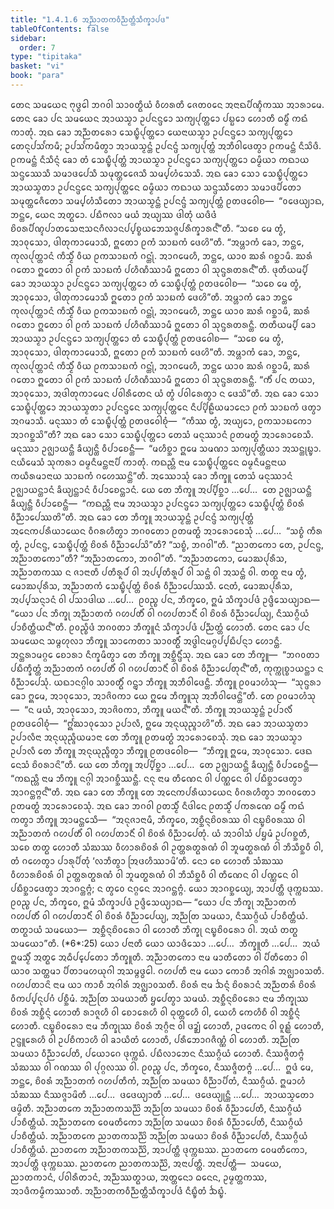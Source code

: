 ```yaml
---
title: "1.4.1.6 ᩋᨬ᩠ᨬᩣᨲᨠᩅᩥᨬ᩠ᨬᨲ᩠ᨲᩥᩈᩥᨠ᩠ᨡᩣᨸᨴ"
tableOfContents: false
sidebar:
  order: 7
type: "tipitaka"
basket: "vi"
book: "para"
---
```



<DynamicBreadcrumb />

<Division number="515" book="para">

<Paragraph number="1974" book="para">
ᨲᩮᨶ ᩈᨾᨿᩮᨶ ᨻᩩᨴ᩠ᨵᩮᩤ ᨽᨣᩅᩤ ᩈᩣᩅᨲ᩠ᨳᩥᨿᩴ ᩅᩥᩉᩁᨲᩥ ᨩᩮᨲᩅᨶᩮ ᩋᨶᩣᨳᨸᩥᨱ᩠ᨯᩥᨠᩔ ᩋᩣᩁᩣᨾᩮ. ᨲᩮᨶ ᨡᩮᩣ ᨸᨶ ᩈᨾᨿᩮᨶ ᩋᩣᨿᩈ᩠ᨾᩣ ᩏᨸᨶᨶ᩠ᨴᩮᩣ ᩈᨠ᩠ᨿᨸᩩᨲ᩠ᨲᩮᩣ ᨸᨭ᩠ᨭᩮᩣ ᩉᩮᩣᨲᩥ ᨵᨾ᩠ᨾᩥᩴ ᨠᨳᩴ ᨠᩣᨲᩩᩴ. ᩋᨳ ᨡᩮᩣ ᩋᨬ᩠ᨬᨲᩁᩮᩣ ᩈᩮᨭ᩠ᨮᩥᨸᩩᨲ᩠ᨲᩮᩣ ᨿᩮᨶᩣᨿᩈ᩠ᨾᩣ ᩏᨸᨶᨶ᩠ᨴᩮᩣ ᩈᨠ᩠ᨿᨸᩩᨲ᩠ᨲᩮᩣ ᨲᩮᨶᩩᨸᩈᩘᨠᨾᩥ; ᩏᨸᩈᩘᨠᨾᩥᨲ᩠ᩅᩣ ᩋᩣᨿᩈ᩠ᨾᨶ᩠ᨲᩴ ᩏᨸᨶᨶ᩠ᨴᩴ ᩈᨠ᩠ᨿᨸᩩᨲ᩠ᨲᩴ ᩋᨽᩥᩅᩤᨴᩮᨲ᩠ᩅᩣ ᩑᨠᨾᨶ᩠ᨲᩴ ᨶᩥᩈᩦᨴᩥ. ᩑᨠᨾᨶ᩠ᨲᩴ ᨶᩥᩈᩥᨶ᩠ᨶᩴ ᨡᩮᩣ ᨲᩴ ᩈᩮᨭ᩠ᨮᩥᨸᩩᨲ᩠ᨲᩴ ᩋᩣᨿᩈ᩠ᨾᩣ ᩏᨸᨶᨶ᩠ᨴᩮᩣ ᩈᨠ᩠ᨿᨸᩩᨲ᩠ᨲᩮᩣ ᨵᨾ᩠ᨾᩥᨿᩣ ᨠᨳᩣᨿ ᩈᨶ᩠ᨴᩔᩮᩈᩥ ᩈᨾᩣᨴᨸᩮᩈᩥ ᩈᨾᩩᨲ᩠ᨲᩮᨩᩮᩈᩥ ᩈᨾ᩠ᨸᩉᩴᩈᩮᩈᩥ. ᩋᨳ ᨡᩮᩣ ᩈᩮᩣ ᩈᩮᨭ᩠ᨮᩥᨸᩩᨲ᩠ᨲᩮᩣ ᩋᩣᨿᩈ᩠ᨾᨲᩣ ᩏᨸᨶᨶ᩠ᨴᩮᨶ ᩈᨠ᩠ᨿᨸᩩᨲ᩠ᨲᩮᨶ ᨵᨾ᩠ᨾᩥᨿᩣ ᨠᨳᩣᨿ ᩈᨶ᩠ᨴᩔᩥᨲᩮᩣ ᩈᨾᩣᨴᨸᩥᨲᩮᩣ ᩈᨾᩩᨲ᩠ᨲᩮᨩᩥᨲᩮᩣ ᩈᨾ᩠ᨸᩉᩴᩈᩥᨲᩮᩣ ᩋᩣᨿᩈ᩠ᨾᨶ᩠ᨲᩴ ᩏᨸᨶᨶ᩠ᨴᩴ ᩈᨠ᩠ᨿᨸᩩᨲ᩠ᨲᩴ ᩑᨲᨴᩅᩮᩤᨧ—  “ᩅᨴᩮᨿ᩠ᨿᩣᨳ, ᨽᨶ᩠ᨲᩮ, ᨿᩮᨶ ᩋᨲ᩠ᨳᩮᩣ. ᨸᨭᩥᨻᩃᩣ ᨾᨿᩴ ᩋᨿ᩠ᨿᩔ ᨴᩤᨲᩩᩴ ᨿᨴᩥᨴᩴ ᨧᩦᩅᩁᨸᩥᨱ᩠ᨯᨸᩣᨲᩈᩮᨶᩣᩈᨶᨣᩥᩃᩣᨶᨸ᩠ᨸᨧ᩠ᨧᨿᨽᩮᩈᨩ᩠ᨩᨸᩁᩥᨠ᩠ᨡᩣᩁᨶ᩺”ᨲᩥ. “ᩈᨧᩮ ᨾᩮ ᨲ᩠ᩅᩴ, ᩋᩣᩅᩩᩈᩮᩣ, ᨴᩤᨲᩩᨠᩣᨾᩮᩣᩈᩥ, ᩍᨲᩮᩣ ᩑᨠᩴ ᩈᩣᨭᨠᩴ ᨴᩮᩉᩦ”ᨲᩥ. “ᩋᨾ᩠ᩉᩣᨠᩴ ᨡᩮᩣ, ᨽᨶ᩠ᨲᩮ, ᨠᩩᩃᨸᩩᨲ᩠ᨲᩣᨶᩴ ᨠᩥᩈ᩠ᨾᩥᩴ ᩅᩥᨿ ᩑᨠᩈᩣᨭᨠᩴ ᨣᨶ᩠ᨲᩩᩴ. ᩋᩣᨣᨾᩮᩉᩥ, ᨽᨶ᩠ᨲᩮ, ᨿᩣᩅ ᨥᩁᩴ ᨣᨧ᩠ᨨᩣᨾᩥ. ᨥᩁᩴ ᨣᨲᩮᩣ ᩍᨲᩮᩣ ᩅᩤ ᩑᨠᩴ ᩈᩣᨭᨠᩴ ᨸᩉᩥᨱᩥᩔᩣᨾᩥ ᩍᨲᩮᩣ ᩅᩤ ᩈᩩᨶ᩠ᨴᩁᨲᩁᨶ᩺”ᨲᩥ.
</Paragraph>

<Paragraph number="1975" book="para">
ᨴᩩᨲᩥᨿᨾ᩠ᨸᩥ ᨡᩮᩣ ᩋᩣᨿᩈ᩠ᨾᩣ ᩏᨸᨶᨶ᩠ᨴᩮᩣ ᩈᨠ᩠ᨿᨸᩩᨲ᩠ᨲᩮᩣ ᨲᩴ ᩈᩮᨭ᩠ᨮᩥᨸᩩᨲ᩠ᨲᩴ ᩑᨲᨴᩅᩮᩤᨧ—  “ᩈᨧᩮ ᨾᩮ ᨲ᩠ᩅᩴ, ᩋᩣᩅᩩᩈᩮᩣ, ᨴᩤᨲᩩᨠᩣᨾᩮᩣᩈᩥ ᩍᨲᩮᩣ ᩑᨠᩴ ᩈᩣᨭᨠᩴ ᨴᩮᩉᩦ”ᨲᩥ. ᩋᨾ᩠ᩉᩣᨠᩴ ᨡᩮᩣ ᨽᨶ᩠ᨲᩮ ᨠᩩᩃᨸᩩᨲ᩠ᨲᩣᨶᩴ ᨠᩥᩈ᩠ᨾᩥᩴ ᩅᩥᨿ ᩑᨠᩈᩣᨭᨠᩴ ᨣᨶ᩠ᨲᩩᩴ, ᩋᩣᨣᨾᩮᩉᩥ, ᨽᨶ᩠ᨲᩮ ᨿᩣᩅ ᨥᩁᩴ ᨣᨧ᩠ᨨᩣᨾᩥ, ᨥᩁᩴ ᨣᨲᩮᩣ ᩍᨲᩮᩣ ᩅᩤ ᩑᨠᩴ ᩈᩣᨭᨠᩴ ᨸᩉᩥᨱᩥᩔᩣᨾᩥ ᩍᨲᩮᩣ ᩅᩤ ᩈᩩᨶ᩠ᨴᩁᨲᩁᨶ᩠ᨲᩥ.
</Paragraph>

<Paragraph number="1976" book="para">
ᨲᨲᩥᨿᨾ᩠ᨸᩥ ᨡᩮᩣ ᩋᩣᨿᩈ᩠ᨾᩣ ᩏᨸᨶᨶ᩠ᨴᩮᩣ ᩈᨠ᩠ᨿᨸᩩᨲ᩠ᨲᩮᩣ ᨲᩴ ᩈᩮᨭ᩠ᨮᩥᨸᩩᨲ᩠ᨲᩴ ᩑᨲᨴᩅᩮᩤᨧ—  “ᩈᨧᩮ ᨾᩮ ᨲ᩠ᩅᩴ, ᩋᩣᩅᩩᩈᩮᩣ, ᨴᩤᨲᩩᨠᩣᨾᩮᩣᩈᩥ, ᩍᨲᩮᩣ ᩑᨠᩴ ᩈᩣᨭᨠᩴ ᨴᩮᩉᩦ”ᨲᩥ. ᩋᨾ᩠ᩉᩣᨠᩴ ᨡᩮᩣ, ᨽᨶ᩠ᨲᩮ, ᨠᩩᩃᨸᩩᨲ᩠ᨲᩣᨶᩴ ᨠᩥᩈ᩠ᨾᩥᩴ ᩅᩥᨿ ᩑᨠᩈᩣᨭᨠᩴ ᨣᨶ᩠ᨲᩩᩴ, ᩋᩣᨣᨾᩮᩉᩥ, ᨽᨶ᩠ᨲᩮ ᨿᩣᩅ ᨥᩁᩴ ᨣᨧ᩠ᨨᩣᨾᩥ, ᨥᩁᩴ ᨣᨲᩮᩣ ᩍᨲᩮᩣ ᩅᩤ ᩑᨠᩴ ᩈᩣᨭᨠᩴ ᨸᩉᩥᨱᩥᩔᩣᨾᩥ ᩍᨲᩮᩣ ᩅᩤ ᩈᩩᨶ᩠ᨴᩁᨲᩁᨶ᩠ᨲᩥ. “ᨠᩥᩴ ᨸᨶ ᨲᨿᩣ, ᩋᩣᩅᩩᩈᩮᩣ, ᩋᨴᩤᨲᩩᨠᩣᨾᩮᨶ ᨸᩅᩤᩁᩥᨲᩮᨶ ᨿᩴ ᨲ᩠ᩅᩴ ᨸᩅᩤᩁᩮᨲ᩠ᩅᩣ ᨶ ᨴᩮᩈᩦ”ᨲᩥ.
</Paragraph>

<Paragraph number="1977" book="para">
ᩋᨳ ᨡᩮᩣ ᩈᩮᩣ ᩈᩮᨭ᩠ᨮᩥᨸᩩᨲ᩠ᨲᩮᩣ ᩋᩣᨿᩈ᩠ᨾᨲᩣ ᩏᨸᨶᨶ᩠ᨴᩮᨶ ᩈᨠ᩠ᨿᨸᩩᨲ᩠ᨲᩮᨶ ᨶᩥᨸ᩠ᨸᩦᩊᩥᨿᨾᩣᨶᩮᩣ ᩑᨠᩴ ᩈᩣᨭᨠᩴ ᨴᨲ᩠ᩅᩣ ᩋᨣᨾᩣᩈᩥ. ᨾᨶᩩᩔᩣ ᨲᩴ ᩈᩮᨭ᩠ᨮᩥᨸᩩᨲ᩠ᨲᩴ ᩑᨲᨴᩅᩮᩤᨧᩩᩴ—  “ᨠᩥᩔ ᨲ᩠ᩅᩴ, ᩋᨿ᩠ᨿᩮᩣ, ᩑᨠᩈᩣᨭᨠᩮᩣ ᩋᩣᨣᨧ᩠ᨨᩈᩦ”ᨲᩥ? ᩋᨳ ᨡᩮᩣ ᩈᩮᩣ ᩈᩮᨭ᩠ᨮᩥᨸᩩᨲ᩠ᨲᩮᩣ ᨲᩮᩈᩴ ᨾᨶᩩᩔᩣᨶᩴ ᩑᨲᨾᨲ᩠ᨳᩴ ᩋᩣᩁᩮᩣᨧᩮᩈᩥ. ᨾᨶᩩᩔᩣ ᩏᨩ᩠ᨫᩣᨿᨶ᩠ᨲᩥ ᨡᩥᨿ᩠ᨿᨶ᩠ᨲᩥ ᩅᩥᨸᩣᨧᩮᨶ᩠ᨲᩥ—  “ᨾᩉᩥᨧ᩠ᨨᩣ ᩍᨾᩮ ᩈᨾᨱᩣ ᩈᨠ᩠ᨿᨸᩩᨲ᩠ᨲᩥᨿᩣ ᩋᩈᨶ᩠ᨲᩩᨭ᩠ᨮᩣ. ᨶᨿᩥᨾᩮᩈᩴ ᩈᩩᨠᩁᩣ ᨵᨾ᩠ᨾᨶᩥᨾᨶ᩠ᨲᨶᩣᨸᩥ ᨠᩣᨲᩩᩴ. ᨠᨳᨬ᩠ᩉᩥ ᨶᩣᨾ ᩈᩮᨭ᩠ᨮᩥᨸᩩᨲ᩠ᨲᩮᨶ ᨵᨾ᩠ᨾᨶᩥᨾᨶ᩠ᨲᨶᩣᨿ ᨠᨿᩥᩁᨾᩣᨶᩣᨿ ᩈᩣᨭᨠᩴ ᨣᩉᩮᩔᨶ᩠ᨲᩦ”ᨲᩥ.
</Paragraph>

<Paragraph number="1978" book="para">
ᩋᩔᩮᩣᩈᩩᩴ ᨡᩮᩣ ᨽᩥᨠ᩠ᨡᩪ ᨲᩮᩈᩴ ᨾᨶᩩᩔᩣᨶᩴ ᩏᨩ᩠ᨫᩣᨿᨶ᩠ᨲᩣᨶᩴ ᨡᩥᨿ᩠ᨿᨶ᩠ᨲᩣᨶᩴ ᩅᩥᨸᩣᨧᩮᨶ᩠ᨲᩣᨶᩴ. ᨿᩮ ᨲᩮ ᨽᩥᨠ᩠ᨡᩪ ᩋᨸ᩠ᨸᩥᨧ᩠ᨨᩣ …ᨸᩮ…  ᨲᩮ ᩏᨩ᩠ᨫᩣᨿᨶ᩠ᨲᩥ ᨡᩥᨿ᩠ᨿᨶ᩠ᨲᩥ ᩅᩥᨸᩣᨧᩮᨶ᩠ᨲᩥ—  “ᨠᨳᨬ᩠ᩉᩥ ᨶᩣᨾ ᩋᩣᨿᩈ᩠ᨾᩣ ᩏᨸᨶᨶ᩠ᨴᩮᩣ ᩈᨠ᩠ᨿᨸᩩᨲ᩠ᨲᩮᩣ ᩈᩮᨭ᩠ᨮᩥᨸᩩᨲ᩠ᨲᩴ ᨧᩦᩅᩁᩴ ᩅᩥᨬ᩠ᨬᩣᨸᩮᩔᨲᩦ”ᨲᩥ.
</Paragraph>

<Paragraph number="1979" book="para">
ᩋᨳ ᨡᩮᩣ ᨲᩮ ᨽᩥᨠ᩠ᨡᩪ ᩋᩣᨿᩈ᩠ᨾᨶ᩠ᨲᩴ ᩏᨸᨶᨶ᩠ᨴᩴ ᩈᨠ᩠ᨿᨸᩩᨲ᩠ᨲᩴ ᩋᨶᩮᨠᨸᩁᩥᨿᩣᨿᩮᨶ ᩅᩥᨣᩁᩉᩥᨲ᩠ᩅᩣ ᨽᨣᩅᨲᩮᩣ ᩑᨲᨾᨲ᩠ᨳᩴ ᩋᩣᩁᩮᩣᨧᩮᩈᩩᩴ …ᨸᩮ…  “ᩈᨧ᩠ᨧᩴ ᨠᩥᩁ ᨲ᩠ᩅᩴ, ᩏᨸᨶᨶ᩠ᨴ, ᩈᩮᨭ᩠ᨮᩥᨸᩩᨲ᩠ᨲᩴ ᨧᩦᩅᩁᩴ ᩅᩥᨬ᩠ᨬᩣᨸᩮᩈᩦ”ᨲᩥ? “ᩈᨧ᩠ᨧᩴ, ᨽᨣᩅᩤ”ᨲᩥ. “ᨬᩣᨲᨠᩮᩣ ᨲᩮ, ᩏᨸᨶᨶ᩠ᨴ, ᩋᨬ᩠ᨬᩣᨲᨠᩮᩣ”ᨲᩥ? “ᩋᨬ᩠ᨬᩣᨲᨠᩮᩣ, ᨽᨣᩅᩤ”ᨲᩥ. “ᩋᨬ᩠ᨬᩣᨲᨠᩮᩣ, ᨾᩮᩣᨥᨸᩩᩁᩥᩈ, ᩋᨬ᩠ᨬᩣᨲᨠᩔ ᨶ ᨩᩣᨶᩣᨲᩥ ᨸᨲᩥᩁᩪᨸᩴ ᩅᩤ ᩋᨸ᩠ᨸᨲᩥᩁᩪᨸᩴ ᩅᩤ ᩈᨶ᩠ᨲᩴ ᩅᩤ ᩋᩈᨶ᩠ᨲᩴ ᩅᩤ. ᨲᨲ᩠ᨳ ᨶᩣᨾ ᨲ᩠ᩅᩴ, ᨾᩮᩣᨥᨸᩩᩁᩥᩈ, ᩋᨬ᩠ᨬᩣᨲᨠᩴ ᩈᩮᨭ᩠ᨮᩥᨸᩩᨲ᩠ᨲᩴ ᨧᩦᩅᩁᩴ ᩅᩥᨬ᩠ᨬᩣᨸᩮᩔᩈᩥ. ᨶᩮᨲᩴ, ᨾᩮᩣᨥᨸᩩᩁᩥᩈ, ᩋᨸ᩠ᨸᩈᨶ᩠ᨶᩣᨶᩴ ᩅᩤ ᨸᩈᩣᨴᩤᨿ …ᨸᩮ…  ᩑᩅᨬ᩠ᨧ ᨸᨶ, ᨽᩥᨠ᩠ᨡᩅᩮ, ᩍᨾᩴ ᩈᩥᨠ᩠ᨡᩣᨸᨴᩴ ᩏᨴ᩠ᨴᩥᩈᩮᨿ᩠ᨿᩣᨳ—
</Paragraph>

</Division>
<Division number="516" book="para">

<Paragraph number="1980" book="para">
<Emphasis>“ᨿᩮᩣ ᨸᨶ ᨽᩥᨠ᩠ᨡᩩ ᩋᨬ᩠ᨬᩣᨲᨠᩴ ᨣᩉᨸᨲᩥᩴ ᩅᩤ ᨣᩉᨸᨲᩣᨶᩥᩴ ᩅᩤ ᨧᩦᩅᩁᩴ ᩅᩥᨬ᩠ᨬᩣᨸᩮᨿ᩠ᨿ, ᨶᩥᩔᨣ᩠ᨣᩥᨿᩴ ᨸᩣᨧᩥᨲ᩠ᨲᩥᨿᨶ᩺”</Emphasis>ᨲᩥ.
</Paragraph>

<Paragraph number="1981" book="para">
ᩑᩅᨬ᩠ᨧᩥᨴᩴ ᨽᨣᩅᨲᩣ ᨽᩥᨠ᩠ᨡᩪᨶᩴ ᩈᩥᨠ᩠ᨡᩣᨸᨴᩴ ᨸᨬ᩠ᨬᨲ᩠ᨲᩴ ᩉᩮᩣᨲᩥ.
</Paragraph>

</Division>
<Division number="517" book="para">

<Paragraph number="1982" book="para">
ᨲᩮᨶ ᨡᩮᩣ ᨸᨶ ᩈᨾᨿᩮᨶ ᩈᨾ᩠ᨻᩉᩩᩃᩣ ᨽᩥᨠ᩠ᨡᩪ ᩈᩣᨠᩮᨲᩣ ᩈᩣᩅᨲ᩠ᨳᩥᩴ ᩋᨴ᩠ᨵᩤᨶᨾᨣ᩠ᨣᨸ᩠ᨸᨭᩥᨸᨶ᩠ᨶᩣ ᩉᩮᩣᨶ᩠ᨲᩥ. ᩋᨶ᩠ᨲᩁᩣᨾᨣ᩠ᨣᩮ ᨧᩮᩣᩁᩣ ᨶᩥᨠ᩠ᨡᨾᩥᨲ᩠ᩅᩣ ᨲᩮ ᨽᩥᨠ᩠ᨡᩪ ᩋᨧ᩠ᨨᩥᨶ᩠ᨴᩥᩴᩈᩩ. ᩋᨳ ᨡᩮᩣ ᨲᩮ ᨽᩥᨠ᩠ᨡᩪ—  “ᨽᨣᩅᨲᩣ ᨸᨭᩥᨠ᩠ᨡᩥᨲ᩠ᨲᩴ ᩋᨬ᩠ᨬᩣᨲᨠᩴ ᨣᩉᨸᨲᩥᩴ ᩅᩤ ᨣᩉᨸᨲᩣᨶᩥᩴ ᩅᩤ ᨧᩦᩅᩁᩴ ᩅᩥᨬ᩠ᨬᩣᨸᩮᨲᩩᨶ᩺”ᨲᩥ, ᨠᩩᨠ᩠ᨠᩩᨧ᩠ᨧᩣᨿᨶ᩠ᨲᩣ ᨶ ᩅᩥᨬ᩠ᨬᩣᨸᩮᩈᩩᩴ. ᨿᨳᩣᨶᨣ᩠ᨣᩤᩅ ᩈᩣᩅᨲ᩠ᨳᩥᩴ ᨣᨶ᩠ᨲ᩠ᩅᩣ ᨽᩥᨠ᩠ᨡᩪ ᩋᨽᩥᩅᩤᨴᩮᨶ᩠ᨲᩥ. ᨽᩥᨠ᩠ᨡᩪ ᩑᩅᨾᩣᩉᩴᩈᩩ—  “ᩈᩩᨶ᩠ᨴᩁᩣ ᨡᩮᩣ ᩍᨾᩮ, ᩋᩣᩅᩩᩈᩮᩣ, ᩋᩣᨩᩦᩅᨠᩣ ᨿᩮ ᩍᨾᩮ ᨽᩥᨠ᩠ᨡᩪᩈᩩ ᩋᨽᩥᩅᩤᨴᩮᨶ᩠ᨲᩦ”ᨲᩥ. ᨲᩮ ᩑᩅᨾᩣᩉᩴᩈᩩ—  “ᨶ ᨾᨿᩴ, ᩋᩣᩅᩩᩈᩮᩣ, ᩋᩣᨩᩦᩅᨠᩣ, ᨽᩥᨠ᩠ᨡᩪ ᨾᨿᨶ᩺”ᨲᩥ. ᨽᩥᨠ᩠ᨡᩪ ᩋᩣᨿᩈ᩠ᨾᨶ᩠ᨲᩴ ᩏᨸᩣᩃᩥᩴ ᩑᨲᨴᩅᩮᩤᨧᩩᩴ—  “ᩍᩘᨥᩣᩅᩩᩈᩮᩣ ᩏᨸᩣᩃᩥ, ᩍᨾᩮ ᩋᨶᩩᨿᩩᨬ᩠ᨩᩣᩉᩦ”ᨲᩥ. ᩋᨳ ᨡᩮᩣ ᩋᩣᨿᩈ᩠ᨾᨲᩣ ᩏᨸᩣᩃᩥᨶᩣ ᩋᨶᩩᨿᩩᨬ᩠ᨩᩥᨿᨾᩣᨶᩣ ᨲᩮ ᨽᩥᨠ᩠ᨡᩪ ᩑᨲᨾᨲ᩠ᨳᩴ ᩋᩣᩁᩮᩣᨧᩮᩈᩩᩴ. ᩋᨳ ᨡᩮᩣ ᩋᩣᨿᩈ᩠ᨾᩣ ᩏᨸᩣᩃᩥ ᨲᩮ ᨽᩥᨠ᩠ᨡᩪ ᩋᨶᩩᨿᩩᨬ᩠ᨩᩥᨲ᩠ᩅᩣ ᨽᩥᨠ᩠ᨡᩪ ᩑᨲᨴᩅᩮᩤᨧ—  “ᨽᩥᨠ᩠ᨡᩪ ᩍᨾᩮ, ᩋᩣᩅᩩᩈᩮᩣ. ᨴᩮᨳ ᨶᩮᩈᩴ ᨧᩦᩅᩁᩣᨶᩦ”ᨲᩥ. ᨿᩮ ᨲᩮ ᨽᩥᨠ᩠ᨡᩪ ᩋᨸ᩠ᨸᩥᨧ᩠ᨨᩣ …ᨸᩮ…  ᨲᩮ ᩏᨩ᩠ᨫᩣᨿᨶ᩠ᨲᩥ ᨡᩥᨿ᩠ᨿᨶ᩠ᨲᩥ ᩅᩥᨸᩣᨧᩮᨶ᩠ᨲᩥ—  “ᨠᨳᨬ᩠ᩉᩥ ᨶᩣᨾ ᨽᩥᨠ᩠ᨡᩪ ᨶᨣ᩠ᨣᩤ ᩋᩣᨣᨧ᩠ᨨᩥᩔᨶ᩠ᨲᩥ. ᨶᨶᩩ ᨶᩣᨾ ᨲᩥᨱᩮᨶ ᩅᩤ ᨸᨱ᩠ᨱᩮᨶ ᩅᩤ ᨸᨭᩥᨧ᩠ᨨᩣᨴᩮᨲ᩠ᩅᩣ ᩋᩣᨣᨶ᩠ᨲᨻ᩠ᨻᨶ᩺”ᨲᩥ.
</Paragraph>

<Paragraph number="1983" book="para">
ᩋᨳ ᨡᩮᩣ ᨲᩮ ᨽᩥᨠ᩠ᨡᩪ ᨲᩮ ᩋᨶᩮᨠᨸᩁᩥᨿᩣᨿᩮᨶ ᩅᩥᨣᩁᩉᩥᨲ᩠ᩅᩣ ᨽᨣᩅᨲᩮᩣ ᩑᨲᨾᨲ᩠ᨳᩴ ᩋᩣᩁᩮᩣᨧᩮᩈᩩᩴ. ᩋᨳ ᨡᩮᩣ ᨽᨣᩅᩤ ᩑᨲᩈ᩠ᨾᩥᩴ ᨶᩥᨴᩤᨶᩮ ᩑᨲᩈ᩠ᨾᩥᩴ ᨸᨠᩁᨱᩮ ᨵᨾ᩠ᨾᩥᩴ ᨠᨳᩴ ᨠᨲ᩠ᩅᩣ ᨽᩥᨠ᩠ᨡᩪ ᩋᩣᨾᨶ᩠ᨲᩮᩈᩥ—  “ᩋᨶᩩᨩᩣᨶᩣᨾᩥ, ᨽᩥᨠ᩠ᨡᩅᩮ, ᩋᨧ᩠ᨨᩥᨶ᩠ᨶᨧᩦᩅᩁᩔ ᩅᩤ ᨶᨭ᩠ᨮᨧᩦᩅᩁᩔ ᩅᩤ ᩋᨬ᩠ᨬᩣᨲᨠᩴ ᨣᩉᨸᨲᩥᩴ ᩅᩤ ᨣᩉᨸᨲᩣᨶᩥᩴ ᩅᩤ ᨧᩦᩅᩁᩴ ᩅᩥᨬ᩠ᨬᩣᨸᩮᨲᩩᩴ. ᨿᩴ ᩋᩣᩅᩤᩈᩴ ᨸᨮᨾᩴ ᩏᨸᨣᨧ᩠ᨨᨲᩥ, ᩈᨧᩮ ᨲᨲ᩠ᨳ ᩉᩮᩣᨲᩥ ᩈᩴᨥᩔ ᩅᩥᩉᩣᩁᨧᩦᩅᩁᩴ ᩅᩤ ᩏᨲ᩠ᨲᩁᨲ᩠ᨳᩁᨱᩴ ᩅᩤ ᨽᩪᨾᨲ᩠ᨳᩁᨱᩴ ᩅᩤ ᨽᩥᩈᩥᨧ᩠ᨨᩅᩥ ᩅᩤ, ᨲᩴ ᨣᩉᩮᨲ᩠ᩅᩣ ᨸᩣᩁᩩᨸᩥᨲᩩᩴ ‘ᩃᨽᩥᨲ᩠ᩅᩣ ᩒᨴᩉᩥᩔᩣᨾᩦ’ᨲᩥ. ᨶᩮᩣ ᨧᩮ ᩉᩮᩣᨲᩥ ᩈᩴᨥᩔ ᩅᩥᩉᩣᩁᨧᩦᩅᩁᩴ ᩅᩤ ᩏᨲ᩠ᨲᩁᨲ᩠ᨳᩁᨱᩴ ᩅᩤ ᨽᩪᨾᨲ᩠ᨳᩁᨱᩴ ᩅᩤ ᨽᩥᩈᩥᨧ᩠ᨨᩅᩥ ᩅᩤ ᨲᩥᨱᩮᨶ ᩅᩤ ᨸᨱ᩠ᨱᩮᨶ ᩅᩤ ᨸᨭᩥᨧ᩠ᨨᩣᨴᩮᨲ᩠ᩅᩣ ᩋᩣᨣᨶ᩠ᨲᨻ᩠ᨻᩴ; ᨶ ᨲ᩠ᩅᩮᩅ ᨶᨣ᩠ᨣᩮᨶ ᩋᩣᨣᨶ᩠ᨲᨻ᩠ᨻᩴ. ᨿᩮᩣ ᩋᩣᨣᨧ᩠ᨨᩮᨿ᩠ᨿ, ᩋᩣᨸᨲ᩠ᨲᩥ ᨴᩩᨠ᩠ᨠᨭᩔ. ᩑᩅᨬ᩠ᨧ ᨸᨶ, ᨽᩥᨠ᩠ᨡᩅᩮ, ᩍᨾᩴ ᩈᩥᨠ᩠ᨡᩣᨸᨴᩴ ᩏᨴ᩠ᨴᩥᩈᩮᨿ᩠ᨿᩣᨳ—
</Paragraph>

</Division>
<Division number="518" book="para">

<Paragraph number="1984" book="para">
<Emphasis>“ᨿᩮᩣ ᨸᨶ ᨽᩥᨠ᩠ᨡᩩ ᩋᨬ᩠ᨬᩣᨲᨠᩴ ᨣᩉᨸᨲᩥᩴ ᩅᩤ ᨣᩉᨸᨲᩣᨶᩥᩴ ᩅᩤ ᨧᩦᩅᩁᩴ ᩅᩥᨬ᩠ᨬᩣᨸᩮᨿ᩠ᨿ, ᩋᨬ᩠ᨬᨲᩕ ᩈᨾᨿᩣ, ᨶᩥᩔᨣ᩠ᨣᩥᨿᩴ ᨸᩣᨧᩥᨲ᩠ᨲᩥᨿᩴ. ᨲᨲ᩠ᨳᩣᨿᩴ ᩈᨾᨿᩮᩣ—  ᩋᨧ᩠ᨨᩥᨶ᩠ᨶᨧᩦᩅᩁᩮᩣ ᩅᩤ ᩉᩮᩣᨲᩥ ᨽᩥᨠ᩠ᨡᩩ ᨶᨭ᩠ᨮᨧᩦᩅᩁᩮᩣ ᩅᩤ. ᩋᨿᩴ ᨲᨲ᩠ᨳ ᩈᨾᨿᩮᩣ”</Emphasis>ᨲᩥ. (*6*:<Emphasis>25</Emphasis>)
</Paragraph>

</Division>
<Division number="519" book="para">

<Paragraph number="1985" book="para">
<Emphasis>ᨿᩮᩣ ᨸᨶᩣ</Emphasis>ᨲᩥ ᨿᩮᩣ ᨿᩣᨴᩥᩈᩮᩣ …ᨸᩮ…  <Emphasis>ᨽᩥᨠ᩠ᨡᩪ</Emphasis>ᨲᩥ …ᨸᩮ…  ᩋᨿᩴ ᩍᨾᩈ᩠ᨾᩥᩴ ᩋᨲ᩠ᨳᩮ ᩋᨵᩥᨸ᩠ᨸᩮᨲᩮᩣ ᨽᩥᨠ᩠ᨡᩪᨲᩥ.
</Paragraph>

<Paragraph number="1986" book="para">
<Emphasis>ᩋᨬ᩠ᨬᩣᨲᨠᩮᩣ</Emphasis> ᨶᩣᨾ ᨾᩣᨲᩥᨲᩮᩣ ᩅᩤ ᨸᩥᨲᩥᨲᩮᩣ ᩅᩤ ᨿᩣᩅ ᩈᨲ᩠ᨲᨾᩣ ᨸᩥᨲᩣᨾᩉᨿᩩᨣᩤ ᩋᩈᨾ᩠ᨻᨴ᩠ᨵᩮᩤ.
</Paragraph>

<Paragraph number="1987" book="para">
<Emphasis>ᨣᩉᨸᨲᩥ</Emphasis> ᨶᩣᨾ ᨿᩮᩣ ᨠᩮᩣᨧᩥ ᩋᨣᩤᩁᩴ ᩋᨩ᩠ᨫᩣᩅᩈᨲᩥ.
</Paragraph>

<Paragraph number="1988" book="para">
<Emphasis>ᨣᩉᨸᨲᩣᨶᩦ</Emphasis> ᨶᩣᨾ ᨿᩣ ᨠᩣᨧᩥ ᩋᨣᩤᩁᩴ ᩋᨩ᩠ᨫᩣᩅᩈᨲᩥ.
</Paragraph>

<Paragraph number="1989" book="para">
<Emphasis>ᨧᩦᩅᩁᩴ</Emphasis> ᨶᩣᨾ ᨨᨶ᩠ᨶᩴ ᨧᩦᩅᩁᩣᨶᩴ ᩋᨬ᩠ᨬᨲᩁᩴ ᨧᩦᩅᩁᩴ ᩅᩥᨠᨸ᩠ᨸᨶᩩᨸᨣᩴ ᨸᨧ᩠ᨨᩥᨾᩴ.
</Paragraph>

<Paragraph number="1990" book="para">
<Emphasis>ᩋᨬ᩠ᨬᨲᩕ ᩈᨾᨿᩣ</Emphasis>ᨲᩥ ᨮᨸᩮᨲ᩠ᩅᩣ ᩈᨾᨿᩴ.
</Paragraph>

<Paragraph number="1991" book="para">
<Emphasis>ᩋᨧ᩠ᨨᩥᨶ᩠ᨶᨧᩦᩅᩁᩮᩣ</Emphasis> ᨶᩣᨾ ᨽᩥᨠ᩠ᨡᩩᩔ ᨧᩦᩅᩁᩴ ᩋᨧ᩠ᨨᩥᨶ᩠ᨶᩴ ᩉᩮᩣᨲᩥ ᩁᩣᨩᩪᩉᩥ ᩅᩤ ᨧᩮᩣᩁᩮᩉᩥ ᩅᩤ ᨵᩩᨲ᩠ᨲᩮᩉᩥ ᩅᩤ, ᨿᩮᩉᩥ ᨠᩮᩉᩥᨧᩥ ᩅᩤ ᩋᨧ᩠ᨨᩥᨶ᩠ᨶᩴ ᩉᩮᩣᨲᩥ.
</Paragraph>

<Paragraph number="1992" book="para">
<Emphasis>ᨶᨭ᩠ᨮᨧᩦᩅᩁᩮᩣ</Emphasis> ᨶᩣᨾ ᨽᩥᨠ᩠ᨡᩩᩔ ᨧᩦᩅᩁᩴ ᩋᨣ᩠ᨣᩥᨶᩣ ᩅᩤ ᨴᨯ᩠ᨰᩴ ᩉᩮᩣᨲᩥ, ᩏᨴᨠᩮᨶ ᩅᩤ ᩅᩪᩊ᩠ᩉᩴ ᩉᩮᩣᨲᩥ, ᩏᨶ᩠ᨴᩪᩁᩮᩉᩥ ᩅᩤ ᩏᨸᨧᩥᨠᩣᩉᩥ ᩅᩤ ᨡᩣᨿᩥᨲᩴ ᩉᩮᩣᨲᩥ, ᨸᩁᩥᨽᩮᩣᨣᨩᩥᨱ᩠ᨱᩴ ᩅᩤ ᩉᩮᩣᨲᩥ.
</Paragraph>

<Paragraph number="1993" book="para">
ᩋᨬ᩠ᨬᨲᩕ ᩈᨾᨿᩣ ᩅᩥᨬ᩠ᨬᩣᨸᩮᨲᩥ, ᨸᨿᩮᩣᨣᩮ ᨴᩩᨠ᩠ᨠᨭᩴ. ᨸᨭᩥᩃᩣᨽᩮᨶ ᨶᩥᩔᨣ᩠ᨣᩥᨿᩴ ᩉᩮᩣᨲᩥ. ᨶᩥᩔᨩ᩠ᨩᩥᨲᨻ᩠ᨻᩴ ᩈᩴᨥᩔ ᩅᩤ ᨣᨱᩔ ᩅᩤ ᨸᩩᨣ᩠ᨣᩃᩔ ᩅᩤ. ᩑᩅᨬ᩠ᨧ ᨸᨶ, ᨽᩥᨠ᩠ᨡᩅᩮ, ᨶᩥᩔᨩ᩠ᨩᩥᨲᨻ᩠ᨻᩴ …ᨸᩮ…  ᩍᨴᩴ ᨾᩮ, ᨽᨶ᩠ᨲᩮ, ᨧᩦᩅᩁᩴ ᩋᨬ᩠ᨬᩣᨲᨠᩴ ᨣᩉᨸᨲᩥᨠᩴ, ᩋᨬ᩠ᨬᨲᩕ ᩈᨾᨿᩣ ᩅᩥᨬ᩠ᨬᩣᨸᩥᨲᩴ, ᨶᩥᩔᨣ᩠ᨣᩥᨿᩴ. ᩍᨾᩣᩉᩴ ᩈᩴᨥᩔ ᨶᩥᩔᨩ᩠ᨩᩣᨾᩦᨲᩥ …ᨸᩮ…  ᨴᨴᩮᨿ᩠ᨿᩣᨲᩥ …ᨸᩮ…  ᨴᨴᩮᨿ᩠ᨿᩩᨶ᩠ᨲᩥ …ᨸᩮ…  ᩋᩣᨿᩈ᩠ᨾᨲᩮᩣ ᨴᨾ᩠ᨾᩦᨲᩥ.
</Paragraph>

</Division>
<Division number="520" book="para">

<Paragraph number="1994" book="para">
ᩋᨬ᩠ᨬᩣᨲᨠᩮ ᩋᨬ᩠ᨬᩣᨲᨠᩈᨬ᩠ᨬᩦ ᩋᨬ᩠ᨬᨲᩕ ᩈᨾᨿᩣ ᨧᩦᩅᩁᩴ ᩅᩥᨬ᩠ᨬᩣᨸᩮᨲᩥ, ᨶᩥᩔᨣ᩠ᨣᩥᨿᩴ ᨸᩣᨧᩥᨲ᩠ᨲᩥᨿᩴ. ᩋᨬ᩠ᨬᩣᨲᨠᩮ ᩅᩮᨾᨲᩥᨠᩮᩣ ᩋᨬ᩠ᨬᨲᩕ ᩈᨾᨿᩣ ᨧᩦᩅᩁᩴ ᩅᩥᨬ᩠ᨬᩣᨸᩮᨲᩥ, ᨶᩥᩔᨣ᩠ᨣᩥᨿᩴ ᨸᩣᨧᩥᨲ᩠ᨲᩥᨿᩴ. ᩋᨬ᩠ᨬᩣᨲᨠᩮ ᨬᩣᨲᨠᩈᨬ᩠ᨬᩦ ᩋᨬ᩠ᨬᨲᩕ ᩈᨾᨿᩣ ᨧᩦᩅᩁᩴ ᩅᩥᨬ᩠ᨬᩣᨸᩮᨲᩥ, ᨶᩥᩔᨣ᩠ᨣᩥᨿᩴ ᨸᩣᨧᩥᨲ᩠ᨲᩥᨿᩴ.
</Paragraph>

<Paragraph number="1995" book="para">
ᨬᩣᨲᨠᩮ ᩋᨬ᩠ᨬᩣᨲᨠᩈᨬ᩠ᨬᩦ, ᩋᩣᨸᨲ᩠ᨲᩥ ᨴᩩᨠ᩠ᨠᨭᩔ. ᨬᩣᨲᨠᩮ ᩅᩮᨾᨲᩥᨠᩮᩣ, ᩋᩣᨸᨲ᩠ᨲᩥ ᨴᩩᨠ᩠ᨠᨭᩔ. ᨬᩣᨲᨠᩮ ᨬᩣᨲᨠᩈᨬ᩠ᨬᩦ, ᩋᨶᩣᨸᨲ᩠ᨲᩥ.
</Paragraph>

</Division>
<Division number="521" book="para">

<Paragraph number="1996" book="para">
ᩋᨶᩣᨸᨲ᩠ᨲᩥ—  ᩈᨾᨿᩮ, ᨬᩣᨲᨠᩣᨶᩴ, ᨸᩅᩤᩁᩥᨲᩣᨶᩴ, ᩋᨬ᩠ᨬᩔᨲ᩠ᨳᩣᨿ, ᩋᨲ᩠ᨲᨶᩮᩣ ᨵᨶᩮᨶ, ᩏᨾ᩠ᨾᨲ᩠ᨲᨠᩔ, ᩋᩣᨴᩥᨠᨾ᩠ᨾᩥᨠᩔᩣᨲᩥ.

</Paragraph>
</Division>

<Paragraph number="1997" type="center" book="para">
ᩋᨬ᩠ᨬᩣᨲᨠᩅᩥᨬ᩠ᨬᨲ᩠ᨲᩥᩈᩥᨠ᩠ᨡᩣᨸᨴᩴ ᨶᩥᨭ᩠ᨮᩥᨲᩴ ᨨᨭ᩠ᨮᩴ.
</Paragraph>